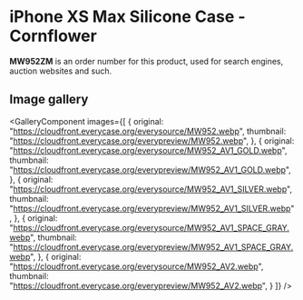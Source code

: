 
# iPhone XS Max Silicone Case - Cornflower

<Callout type='info' emoji='👉🏻'>**MW952ZM** is an order number for this product, used for search engines, auction websites and such.</Callout>

## Image gallery

<GalleryComponent
    images={[
      {
        original: "https://cloudfront.everycase.org/everysource/MW952.webp",
        thumbnail: "https://cloudfront.everycase.org/everypreview/MW952.webp",
      },
      {
        original: "https://cloudfront.everycase.org/everysource/MW952_AV1_GOLD.webp",
        thumbnail: "https://cloudfront.everycase.org/everypreview/MW952_AV1_GOLD.webp",
      },
      {
        original: "https://cloudfront.everycase.org/everysource/MW952_AV1_SILVER.webp",
        thumbnail: "https://cloudfront.everycase.org/everypreview/MW952_AV1_SILVER.webp",
      },
      {
        original: "https://cloudfront.everycase.org/everysource/MW952_AV1_SPACE_GRAY.webp",
        thumbnail: "https://cloudfront.everycase.org/everypreview/MW952_AV1_SPACE_GRAY.webp",
      },
      {
        original: "https://cloudfront.everycase.org/everysource/MW952_AV2.webp",
        thumbnail: "https://cloudfront.everycase.org/everypreview/MW952_AV2.webp",
      }
    ]}
  />
